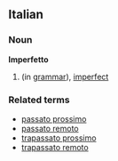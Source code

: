 ==Italian==
===Noun===
'''Imperfetto'''
# (in [[grammar]]), [[imperfect]]
===Related terms===
* [[passato prossimo]]
* [[passato remoto]]
* [[trapassato prossimo]]
* [[trapassato remoto]]